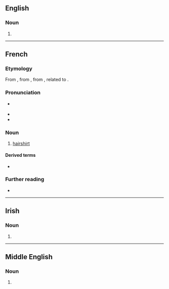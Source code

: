 {{also|Haire|häire|Häire}}

==English==

===Noun===
{{en-noun|~}}

# {{obsolete spelling of|en|hair}}

----

==French==

===Etymology===
From {{inh|fr|frm|haire}}, from {{inh|fr|fro|haire}}, from {{der|fr|gmw-pro|*hārijā}}, related to {{cog|en|hair}}.

===Pronunciation===
* {{fr-asph}} {{fr-IPA}}
* {{audio|fr|LL-Q150 (fra)-DSwissK-haire.wav|Audio}}
* {{homophones|fr|air|aire|airent|aires|airs|ère|ères|erre|errent|erres|ers|haires|hère|hères}}

===Noun===
{{fr-noun|f}}

# [[hairshirt]]

====Derived terms====
* {{l|fr|hairement}}

===Further reading===
* {{R:TLFi}}

----

==Irish==

===Noun===
{{head|ga|mutated noun}}

# {{h-prothesis of|ga|aire}}

----

==Middle English==

===Noun===
{{head|enm|noun}}

# {{alt form|enm|her|t=hair|id=hair}}